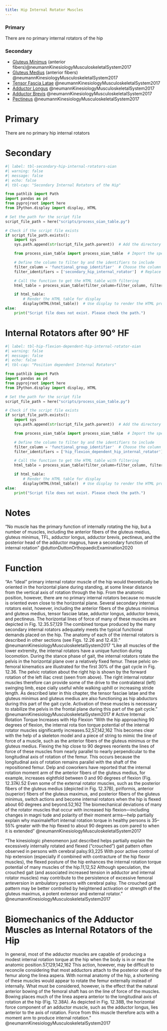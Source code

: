 ```yaml
---
title: Hip Internal Rotator Muscles
---
```


:::{layout-ncol="2"}



### Primary

There are no primary internal rotators of the hip

### Secondary

- [Gluteus Minimus]({{< var ref-gluteus-minimus.path >}}) (anterior fibers)@neumannKinesiologyMusculoskeletalSystem2017
- [Gluteus Medius]({{< var ref-gluteus-medius.path >}}) (anterior fibers) @neumannKinesiologyMusculoskeletalSystem2017
- [Tensor Fascia Latae]({{< var ref-tensor-fascia-latae.path >}}) @neumannKinesiologyMusculoskeletalSystem2017
- [Adductor Longus]({{< var ref-adductor-longus.path >}}) @neumannKinesiologyMusculoskeletalSystem2017
- [Adductor Brevis]({{< var ref-adductor-brevis.path >}}) @neumannKinesiologyMusculoskeletalSystem2017
- [Pectineus]({{< var ref-pectineus.path >}}) @neumannKinesiologyMusculoskeletalSystem2017

:::

# Primary

There are no primary hip internal rotators

# Secondary

```python
#| label: tbl-secondary-hip-internal-rotators-oian
#| warning: false
#| message: false
#| echo: false
#| tbl-cap: "Secondary Internal Rotators of the Hip"

from pathlib import Path
import pandas as pd
from pyprojroot import here
from IPython.display import display, HTML

# Set the path for the script file
script_file_path = here("scripts/process_oian_table.py")

# Check if the script file exists
if script_file_path.exists():
    import sys
    sys.path.append(str(script_file_path.parent))  # Add the directory of the script to the system path

    from process_oian_table import process_oian_table  # Import the specific function

    # Define the column to filter by and the identifiers to include
    filter_column = 'functional_group_identifier'  # Choose the column you want to filter by
    filter_identifiers = ['secondary_hip_internal_rotator']  # Replace with actual identifiers you want to include

    # Call the function to get the HTML table with filtering
    html_table = process_oian_table(filter_column=filter_column, filter_identifiers=filter_identifiers)

    if html_table:
        # Render the HTML table for display
        display(HTML(html_table))  # Use display to render the HTML properly
else:
    print("Script file does not exist. Please check the path.")

```


# Internal Rotators after 90&deg; HF



```python
#| label: tbl-hip-flexion-dependent-hip-internal-rotator-oian
#| warning: false
#| message: false
#| echo: false
#| tbl-cap: "Position dependent Internal Rotators"

from pathlib import Path
import pandas as pd
from pyprojroot import here
from IPython.display import display, HTML

# Set the path for the script file
script_file_path = here("scripts/process_oian_table.py")

# Check if the script file exists
if script_file_path.exists():
    import sys
    sys.path.append(str(script_file_path.parent))  # Add the directory of the script to the system path

    from process_oian_table import process_oian_table  # Import the specific function

    # Define the column to filter by and the identifiers to include
    filter_column = 'functional_group_identifier'  # Choose the column you want to filter by
    filter_identifiers = ['hip_flexion_dependent_hip_internal_rotator']  # Replace with actual identifiers you want to include

    # Call the function to get the HTML table with filtering
    html_table = process_oian_table(filter_column=filter_column, filter_identifiers=filter_identifiers)

    if html_table:
        # Render the HTML table for display
        display(HTML(html_table))  # Use display to render the HTML properly
else:
    print("Script file does not exist. Please check the path.")

```

# Notes

"No muscle has the primary function of internally rotating the hip, but a number of muscles, including the anterior fibers of the gluteus medius, gluteus minimus, TFL, adductor longus, adductor brevis, pectineus, and the posterior head of the adductor magnus, have a secondary function of internal rotation" @duttonDuttonOrthopaedicExamination2020 


# Function
“An “ideal” primary internal rotator muscle of the hip would theoretically be oriented in the horizontal plane during standing, at some linear distance from the vertical axis of rotation through the hip. From the anatomic position, however, there are no primary internal rotators because no muscle is oriented even close to the horizontal plane. Several secondary internal rotators exist, however, including the anterior fibers of the gluteus minimus and gluteus medius, tensor fasciae latae, adductor longus, adductor brevis, and pectineus. The horizontal lines of force of many of these muscles are depicted in Fig. 12.35.57,129 The combined torque produced by the many secondary internal rotators adequately meets the typical functional demands placed on the hip. The anatomy of each of the internal rotators is described in other sections (see Figs. 12.26 and 12.43).” @neumannKinesiologyMusculoskeletalSystem2017
“Like all muscles of the lower extremity, the internal rotators have a unique function during locomotion. During the stance phase of gait, the internal rotators rotate the pelvis in the horizontal plane over a relatively fixed femur. These pelvic­ on­femoral kinematics are illustrated for the first 30% of the gait cycle in Fig. 12.36. The pelvic rotation about the right hip is shown by the forward rotation of the left iliac crest (seen from above). The right internal rotator muscles therefore can provide some of the drive to the contralateral (left) swinging limb, espe­ cially useful while walking uphill or increasing stride length. As described later in this chapter, the tensor fasciae latae and the gluteus minimus and gluteus medius are also functioning as hip abductors during this part of the gait cycle. Activation of these muscles is necessary to stabilize the pelvis in the frontal plane during this part of the gait cycle.” @neumannKinesiologyMusculoskeletalSystem2017
# Active Internal Rotation Torque Increases with Hip Flexion
“With the hip approaching 90 degrees of flexion, the internal rota­ tion torque potential of the internal rotator muscles significantly increases.52,57,142,162 This becomes clear with the help of a skeleton model and a piece of string to mimic the line of force of a muscle, such as the anterior fibers of the gluteus minimus or the gluteus medius. Flexing the hip close to 90 degrees reorients the lines of force of these muscles from nearly parallel to nearly perpendicular to the longitudinal axis of rotation of the femur. This occurs because the longitudinal axis of rotation remains parallel with the shaft of the repositioned femur. Delp and co­workers have reported that the internal rotation moment arm of the anterior fibers of the gluteus medius, for example, increases eightfold between 0 and 90 degrees of flexion (Fig. 12.37A).52 Even some of the external rotator muscles, such as the posterior fibers of the gluteus medius (depicted in Fig. 12.37B), piriformis, anterior (superior) fibers of the gluteus maximus, and posterior fibers of the gluteus minimus, switch actions and become internal rotators when the hip is flexed about 60 degrees and beyond.52,162 The biomechanical deviations of many of the rotator muscles that occur with increased hip flexion—including changes in magni­ tude and polarity of their moment arms—help partially explain why maximal­effort internal rotation torque in healthy persons is 35–55% greater with the hip flexed to about 90 degrees as com­ pared to when it is extended” @neumannKinesiologyMusculoskeletalSystem2017


“The kinesiologic phenomenon just described helps partially explain the excessively internally rotated and flexed (“crouched”) gait pattern often observed in persons with cerebral palsy.93,225 With poor active control of hip extension (especially if combined with contracture of the hip flexor muscles), the flexed posture of the hip enhances the internal rotation torque potential of many muscles of the hip.11,12,52 Although speculation, the crouched gait (and associated increased tension in adductor and internal rotator muscles) may contribute to the persistence of excessive femoral anteversion in ambulatory persons with cerebral palsy. The crouched gait pattern may be better controlled by heightened activation or strength of the gluteus maximus, a potent extensor and external rotator.” @neumannKinesiologyMusculoskeletalSystem2017

# Biomechanics of the Adductor Muscles as Internal Rotators of the Hip
In general, most of the adductor muscles are capable of producing a modest internal rotation torque at the hip when the body is in or near the anatomic position.57,129,142,162 This action, however, may be difficult to reconcile considering that most adductors attach to the posterior side of the femur along the linea aspera. With normal anatomy of the hip, a shortening of these muscles would appear to rotate the femur externally instead of internally. What must be considered, however, is the effect that the natural anterior bowing of the femoral shaft has on the line of force of the muscles. Bowing places much of the linea aspera anterior to the longitudinal axis of rotation at the hip (Fig. 12.38A). As depicted in Fig. 12.38B, the horizontal force component of an adductor muscle, such as the adductor longus, lies anterior to the axis of rotation. Force from this muscle therefore acts with a moment arm to produce internal rotation.” @neumannKinesiologyMusculoskeletalSystem2017
